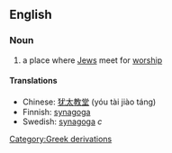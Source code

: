 ==English==

===Noun===
#a place where [[Jew]]s meet for [[worship]]

====Translations====
*Chinese: [[犹太教堂]] (yóu tài jiào táng)
*Finnish: [[synagoga]]
*Swedish: [[synagoga]] ''c''
[[Category:Greek derivations]]